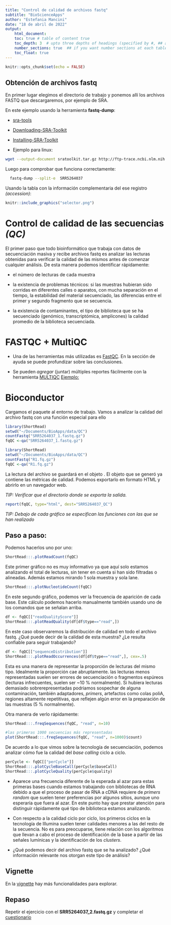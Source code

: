 ```yaml
---
title: "Control de calidad de archivos fastq"
subtitle: "BioScienceApps"
author: "Estefania Mancini"
date: "18 de abril de 2022"
output:
    html_document:
    toc: true # table of content true
    toc_depth: 3  # upto three depths of headings (specified by #, ## and ###)
    number_sections: true  ## if you want number sections at each table header
    toc_float: true
---
```


```r
knitr::opts_chunk$set(echo = FALSE)
```

## Obtención de archivos fastq 

En primer lugar elegimos el directorio de trabajo y ponemos allı́ los archivos FASTQ que descargaremos, por ejemplo de SRA.

En este ejemplo usando la herramienta **fastq-dump**:

* [sra-tools](https://github.com/ncbi/sra-tools/)

* [Downloading-SRA-Toolkit](https://github.com/ncbi/sra-tools/wiki/01.-Downloading-SRA-Toolkit/)

* [Installing-SRA-Toolkit](https://github.com/ncbi/sra-tools/wiki/02.-Installing-SRA-Toolkit)

* Ejemplo para linux:

```bash
wget --output-document sratoolkit.tar.gz http://ftp-trace.ncbi.nlm.nih.gov/sra/sdk/current/sratoolkit.current-ubuntu64.tar.gz
```

Luego para comprobar que funciona correctamente:

```bash
  fastq-dump --split-e  SRR5264037
```

Usando la tabla con la información complementaria  del ese registro _(accession)_:

```r
knitr::include_graphics("selector.png")
```

# Control de calidad de las secuencias _(QC)_

El primer paso que todo bioinformático que trabaja con datos de secuenciación masiva y recibe archivos fastq es analizar las lecturas obtenidas para verificar la calidad de las mismos antes de comenzar cualquier análisis. De esta manera podemos identificar rápidamente: 

* el número de lecturas de cada muestra

* la existencia de problemas técnicos: si las muestras hubieran sido corridas en diferentes calles o aparatos, con mucha separación en el tiempo, la estabilidad del material secuenciado, las diferencias entre el primer y segundo fragmento que se secuencia.

* la existencia de contaminantes, el tipo de biblioteca que se ha secuenciado (genómico, transcriptómica, amplicones) la calidad promedio de la biblioteca secuenciada.

# FASTQC + MultiQC

* Una de las herramientas más utilizadas es   [FastQC](https://www.bioinformatics.babraham.ac.uk/projects/fastqc/). En la sección de ayuda se puede profundizar sobre las conclusiones. 

* Se pueden _agregar_ (juntar) múltiples reportes fácilmente con la herramienta [MULTIQC](https://multiqc.info/)
[Ejemplo:](https://estepi.github.io/RNA-Seq_II_esp/multiqc/multiqc_report.html#)

# Bioconductor 

Cargamos el paquete al entorno de trabajo. Vamos a analizar la calidad del archivo fastq con una función especial para ello 
\texttt{qa}


```r
library(ShortRead)
setwd("~/Documents/BioApps/data/QC")
countFastq("SRR5264037_1.fastq.gz")
fqQC <-qa("SRR5264037_1.fastq.gz")
```

```r
library(ShortRead)
setwd("~/Documents/BioApps/data/QC")
countFastq("R1.fq.gz")
fqQC <-qa("R1.fq.gz")
```

La lectura del archivo se guardará en el objeto \textbf{fqQC}. 
El objeto que se generó ya contiene las métricas de calidad. Podemos exportarlo en formato HTML y abrirlo en un navegador web. 

_TIP: Verificar que el directorio donde se exporta la salida._

```r
report(fqQC, type="html", dest="SRR5264037_QC")
```


_TIP: Debajo de cada gráfico se especifican las funciones con las que se han realizado_

##  Paso a paso: 

Podemos hacerlos uno por uno:

```r
ShortRead:::.plotReadCount(fqQC)
```

Este primer gráfico no es muy informativo ya que aquı́ solo estamos analizando el total de lecturas, sin tener en cuenta si han sido filtradas o alineadas. Además estamos mirando 1 sola muestra y sola lane.

```r
ShortRead:::.plotNucleotideCount(fqQC)
```

En este segundo gráfico, podemos ver la frecuencia de aparición de cada base. Este cálculo podemos hacerlo manualmente también usando uno de los comandos que se señalan arriba.

```r
df <- fqQC[["readQualityScore"]]
ShortRead:::.plotReadQuality(df[df$type=="read",])
```

En este caso observaremos la distribución de calidad en todo el archivo fastq. ¿Qué puede decir de la calidad de esta muestra? ¿Le resulta confiable para seguir trabajando?

```r
df <- fqQC[["sequenceDistribution"]]
ShortRead:::.plotReadOccurrences(df[df$type=="read",], cex=.5)
```

Esta es una manera de representar la proporción de lecturas del mismo tipo. Idealmente la proporción cae abruptamente. las lecturas menos representadas suelen ser errores de secuenciación o fragmentos espúreos (lecturas infrecuentes, suelen ser ~10 % normalmente). Si hubiera lecturas demasiado sobrerepresentadas podriamos sospechar de alguna contaminación, también adaptadores, _primers_, artefactos como colas poliA, regiones altamente repetitivas, que reflejen algún error en la preparación de las muestras (5 % normalmente). 

Otra manera de verlo rápidamente:

```r
ShortRead:::.freqSequences(fqQC, "read", n=10)

#las primeras 1000 secuencias más representadas
plot(ShortRead:::.freqSequences(fqQC, "read", n=1000)$count)
```

De acuerdo a lo que vimos sobre la tecnologı́a de secuenciación, podemos analizar cómo fue la calidad del _base calling_ ciclo a ciclo.

```r
perCycle <- fqQC[["perCycle"]]
ShortRead:::.plotCycleBaseCall(perCycle$baseCall)
ShortRead:::.plotCycleQuality(perCycle$quality)
```

* Aparece una frecuencia diferente de la esperada al azar para estas primeras bases cuando estamos trabajando con bibliotecas de RNA debido a que el proceso de pasar de RNA a cDNA requiere de _primers random_ que suelen tener preferencias por algunos sitios, aunque uno esperarı́a que fuera al azar. En este punto hay que prestar atención para distinguir rápidamente qué tipo de biblioteca estamos analizando. 

* Con respecto a la calidad ciclo por ciclo, los primeros ciclos en la tecnologı́a de Illumina suelen tener calidades menores a las del resto de la secuencia. No es para preocuparse, tiene relación con los algoritmos que llevan a cabo el proceso de identificación de la base a partir de las señales lumı́nicas y la identificación de los _clusters_.

* ¿Qué podemos decir del archivo fastq que se ha analizado? ¿Qué información relevante nos otorgan este tipo de análisis?

## Vignette
En la [vignette](http://bioconductor.org/packages/release/bioc/vignettes/ShortRead/inst/doc/Overview.pdf) hay más funcionalidades para explorar.


## Repaso

Repetir el ejercicio con el **SRR5264037_2.fastq.gz** y completar el [cuestionario](https://forms.gle/4Ydq5KTcEfk1DrXU8)
    

